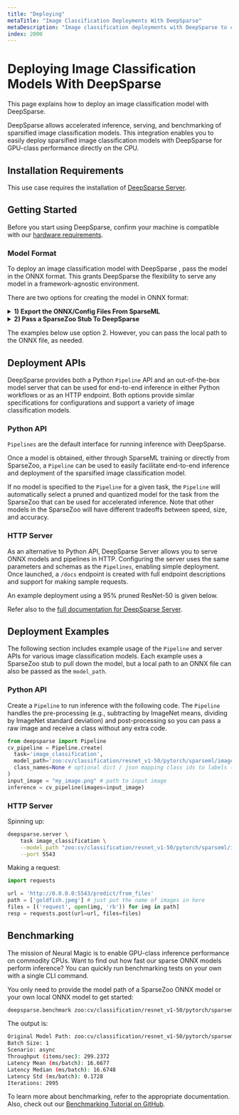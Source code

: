 ```yaml
---
title: "Deploying"
metaTitle: "Image Classification Deployments With DeepSparse"
metaDescription: "Image classification deployments with DeepSparse to create cheaper and more performant models"
index: 2000
---
```


# Deploying Image Classification Models With DeepSparse

This page explains how to deploy an image classification model with DeepSparse.

DeepSparse allows accelerated inference, serving, and benchmarking of sparsified image classification models.
This integration enables you to easily deploy sparsified image classification models with DeepSparse for GPU-class performance directly on the CPU.

## Installation Requirements

This use case requires the installation of [DeepSparse Server](/get-started/install/deepsparse).

## Getting Started

Before you start using DeepSparse, confirm your machine is
compatible with our [hardware requirements](/user-guides/deepsparse-engine/hardware-support).

### Model Format

To deploy an image classification model with DeepSparse , pass the model in the ONNX format.
This grants DeepSparse the flexibility to serve any model in a framework-agnostic environment.

There are two options for creating the model in ONNX format:

<details>

<summary><b>1) Export the ONNX/Config Files From SparseML</b></summary>

This pathway is relevant if you intend to deploy a model created using SparseML library.

After training your model with SparseML, locate the `.pth` file for the checkpoint you'd like to export and run the `SparseML` integrated export script below.

```bash
sparseml.image_classification.export_onnx \
    --arch-key resnet50 \
    --dataset imagenet \
    --dataset-path ~/datasets/ILSVRC2012 \
    --checkpoint-path ~/checkpoints/resnet50_checkpoint.pth
```
This creates a `model.onnx` file.

The examples below use SparseZoo stubs, but simply pass the path to `model.onnx` in place of the stubs to use the local model.

</details>

<details>

<summary><b>2) Pass a SparseZoo Stub To DeepSparse</b></summary>

This pathway is relevant if you plan to use an off-the-shelf model from the SparseZoo.

All of DeepSparse's `Pipelines` and APIs can use a SparseZoo stub in place of a local folder.
The `Pipelines` use the stubs to locate and download the ONNX and configuration files from the SparseZoo repository.

All of DeepSparse's pipelines and APIs can use a SparseZoo stub in place of a local folder.
The examples use SparseZoo stubs to highlight this pathway.

</details>

The examples below use option 2. However, you can pass the local path to the ONNX file, as needed.

## Deployment APIs

DeepSparse provides both a Python `Pipeline` API and an out-of-the-box model
server that can be used for end-to-end inference in either Python
workflows or as an HTTP endpoint. Both options provide similar specifications
for configurations and support a variety of image classification models.

### Python API

`Pipelines` are the default interface for running inference with DeepSparse.

Once a model is obtained, either through SparseML training or directly from SparseZoo,
a `Pipeline` can be used to easily facilitate end-to-end inference and deployment
of the sparsified image classification model.

If no model is specified to the `Pipeline` for a given task, the `Pipeline` will automatically
select a pruned and quantized model for the task from the SparseZoo that can be used for accelerated
inference. Note that other models in the SparseZoo will have different tradeoffs between speed, size,
and accuracy.

### HTTP Server

As an alternative to Python API, DeepSparse Server allows you to
serve ONNX models and pipelines in HTTP. Configuring the server uses the same parameters and schemas as the `Pipelines`,
enabling simple deployment. Once launched, a `/docs` endpoint is created with full
endpoint descriptions and support for making sample requests.

An example deployment using a 95% pruned ResNet-50 is given below.

Refer also to the [full documentation for DeepSparse Server](/user-guides/deploying-deepsparse/deepsparse-server).

## Deployment Examples

The following section includes example usage of the `Pipeline` and server APIs for
various image classification models. Each example uses a SparseZoo stub to pull down the model,
but a local path to an ONNX file can also be passed as the `model_path`.

### Python API

Create a `Pipeline` to run inference with the following code. The `Pipeline` handles the pre-processing (e.g., subtracting by ImageNet
means, dividing by ImageNet standard deviation) and post-processing so you can pass a raw image and receive a class without any extra code.

```python
from deepsparse import Pipeline
cv_pipeline = Pipeline.create(
  task='image_classification',
  model_path='zoo:cv/classification/resnet_v1-50/pytorch/sparseml/imagenet/pruned95-none',  # Path to checkpoint or SparseZoo stub
  class_names=None # optional dict / json mapping class ids to labels (if not using ImageNet classes)
)
input_image = "my_image.png" # path to input image
inference = cv_pipeline(images=input_image)
```

### HTTP Server

Spinning up:
```bash
deepsparse.server \
    task image_classification \
    --model_path "zoo:cv/classification/resnet_v1-50/pytorch/sparseml/imagenet/pruned95-none" \
    --port 5543
```

Making a request:
```python
import requests

url = 'http://0.0.0.0:5543/predict/from_files'
path = ['goldfish.jpeg'] # just put the name of images in here
files = [('request', open(img, 'rb')) for img in path]
resp = requests.post(url=url, files=files)
```

## Benchmarking

The mission of Neural Magic is to enable GPU-class inference performance on commodity CPUs.
Want to find out how fast our sparse ONNX models perform inference? You can quickly run benchmarking tests on your own with a single CLI command.

You only need to provide the model path of a SparseZoo ONNX model or your own local ONNX model to get started:
```bash
deepsparse.benchmark zoo:cv/classification/resnet_v1-50/pytorch/sparseml/imagenet/pruned95-none
```
The output is:
```bash
Original Model Path: zoo:cv/classification/resnet_v1-50/pytorch/sparseml/imagenet/pruned95-none
Batch Size: 1
Scenario: async
Throughput (items/sec): 299.2372
Latency Mean (ms/batch): 16.6677
Latency Median (ms/batch): 16.6748
Latency Std (ms/batch): 0.1728
Iterations: 2995
```

To learn more about benchmarking, refer to the appropriate documentation.
Also, check out our [Benchmarking Tutorial on GitHub](https://github.com/neuralmagic/deepsparse/tree/main/src/deepsparse/benchmark).
